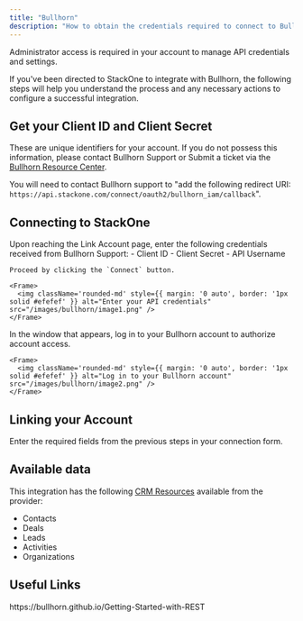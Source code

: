 ```yaml
---
title: "Bullhorn"
description: "How to obtain the credentials required to connect to Bullhorn."
---
```



<Note>
  Administrator access is required in your account to manage API credentials and settings.
</Note>

If you've been directed to StackOne to integrate with Bullhorn, the following steps will help you understand the process and any necessary actions to configure a successful integration.

## Get your Client ID and Client Secret

These are unique identifiers for your account. If you do not possess this information, please contact Bullhorn Support or Submit a ticket via the <a href="https://www.bullhorn.com/au/technical-support-2/">Bullhorn Resource Center</a>.

You will need to contact Bullhorn support to "add the following redirect URI: `https://api.stackone.com/connect/oauth2/bullhorn_iam/callback`".

## Connecting to StackOne

<Steps>
  <Step title="Enter your API credentials">
    Upon reaching the Link Account page, enter the following credentials received from Bullhorn Support:
    - Client ID
    - Client Secret
    - API Username

    Proceed by clicking the `Connect` button.

    <Frame>
      <img className='rounded-md' style={{ margin: '0 auto', border: '1px solid #efefef' }} alt="Enter your API credentials" src="/images/bullhorn/image1.png" />
    </Frame>
  </Step>

  <Step title="Log in to your Bullhorn account">
    In the window that appears, log in to your Bullhorn account to authorize account access.

    <Frame>
      <img className='rounded-md' style={{ margin: '0 auto', border: '1px solid #efefef' }} alt="Log in to your Bullhorn account" src="/images/bullhorn/image2.png" />
    </Frame>
  </Step>
</Steps>


## Linking your Account

Enter the required fields from the previous steps in your connection form.

<IntegrationFooter />

## Available data

This integration has the following [CRM Resources](https://docs.stackone.com/reference/getting-started-with-your-api) available from the provider:
- Contacts
- Deals
- Leads
- Activities
- Organizations

## Useful Links
<Card title="API Reference" icon="link" href="https://bullhorn.github.io/Getting-Started-with-REST">
    https://bullhorn.github.io/Getting-Started-with-REST
</Card>

